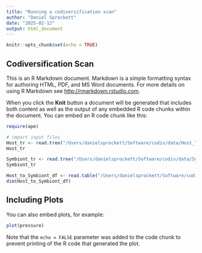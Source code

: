 ```yaml
---
title: "Running a codiversification scan"
author: "Daniel Sprockett"
date: "2025-02-12"
output: html_document
---
```


```r
knitr::opts_chunk$set(echo = TRUE)
```

## Codiversification Scan

This is an R Markdown document. Markdown is a simple formatting syntax for authoring HTML, PDF, and MS Word documents. For more details on using R Markdown see <http://rmarkdown.rstudio.com>.

When you click the **Knit** button a document will be generated that includes both content as well as the output of any embedded R code chunks within the document. You can embed an R code chunk like this:

```r

require(ape)

```


```r

# import input files
Host_tr <- read.tree("/Users/danielsprockett/Software/codiv/data/Host_Tree.nwk")
Host_tr 

Symbiont_tr <- read.tree("/Users/danielsprockett/Software/codiv/data/Symbiont_Tree.treefile")
Symbiont_tr 

Host_to_Symbiont_df <- read.table("/Users/danielsprockett/Software/codiv/data/Host_to_Symbiont.txt", sep = "\t", header = TRUE)
dim(Host_to_Symbiont_df)


```

## Including Plots

You can also embed plots, for example:

```r
plot(pressure)
```

Note that the `echo = FALSE` parameter was added to the code chunk to prevent printing of the R code that generated the plot.
